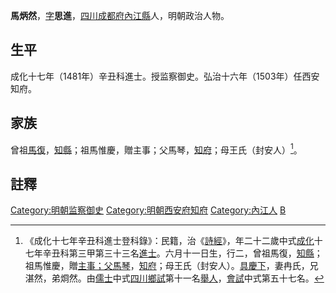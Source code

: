 {{明清人物信息框
| 姓名 = 馬炳然
| 原名 =
| 圖片名稱= 
| 圖片大小 =
| 圖片說明 = 
| 最高職務 =中順大夫知西安府事
| 國家 = 大明 
| 爵位 =
| 籍貫 = [[四川|四川]][[成都府|成都府]][[內江縣|內江縣]]
| 族裔 = 
| 字號 = 
| 諡號 =
| 出生日期 = 六月十一日
| 出生地點 =
| 逝世日期 = 卒年不詳 
| 逝世地點 =
| 墓葬 =
| 配偶 = 冉氏
| 親屬 = 
| 出身 =
* 成化十七年辛丑科同進士出身
| 經歷 =
| 著作 =  
}}
'''馬炳然'''{{BD|1460年||？年||}}，[[表字|字]]'''思進'''，[[四川|四川]][[成都府|成都府]][[內江縣|內江縣]]人，明朝政治人物。

==生平==
成化十七年（1481年）辛丑科進士。授监察御史。弘治十六年（1503年）任西安知府。

==家族==
曾祖[[馬復|馬復]]，[[知縣|知縣]]；祖馬惟慶，贈主事；父馬琴，[[知府|知府]]；母王氏（封安人）<ref>《成化十七年辛丑科進士登科錄》：民籍，治《[[詩經|詩經]]》，年二十二歲中式[[成化|成化]]十七年辛丑科第三甲第三十三名[[進士|進士]]。六月十一日生，行二，曾祖馬復，[[知縣|知縣]]；祖馬惟慶，贈[[主事；父馬琴|主事；父馬琴]]，[[知府|知府]]；母王氏（封安人）。[[具慶下|具慶下]]，妻冉氏，兄湛然，弟烱然。由[[儒士|儒士]]中式[[四川|四川]][[鄉試|鄉試]]第十一名[[舉人|舉人]]，[[會試|會試]]中式第五十七名。</ref>。

==註釋==
{{reflist}}

{{成化十七年辛丑科殿试金榜}}
{{DEFAULTSORT:Ma馬}}
[[Category:明朝监察御史|Category:明朝监察御史]]
[[Category:明朝西安府知府|Category:明朝西安府知府]]
[[Category:內江人|Category:內江人]]
[[Category:馬姓|B]]